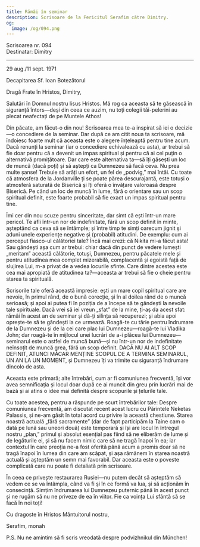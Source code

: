 ```yaml
---
title: Rămâi în seminar
description: Scrisoare de la Fericitul Serafim către Dimitry.
og:
  image: /og/094.png
---
```


<div style={{textAlign:'right', fontFamily:'monospace'}}>Scrisoarea nr. 094</div>
<div style={{textAlign:'left', fontFamily:'monospace'}}>Destinatar: Dimitry</div>

---

29 aug./11 sept. 1971

Decapitarea Sf. Ioan Botezătorul

Dragă Frate în Hristos, Dimitry,

Salutări în Domnul nostru Iisus Hristos. Mă rog ca aceasta să te găsească în siguranță întors—deși din ceea ce auzim, nu toți colegii tăi-pelerini au plecat neafectați de pe Muntele Athos!

Din păcate, am făcut-o din nou! Scrisoarea mea te-a inspirat să iei o decizie—o concediere de la seminar. Dar după ce am citit noua ta scrisoare, mă îndoiesc foarte mult că aceasta este o alegere înțeleaptă pentru tine acum. Dacă renunți la seminar (iar o concediere echivalează cu asta), ar trebui să fie doar pentru că a devenit un impas spiritual și pentru că ai cel puțin o alternativă promițătoare. Dar care este alternativa ta—să îți găsești un loc de muncă (dacă poți) și să aștepți ca Dumnezeu să facă ceva. Nu prea multe șanse! Trebuie să arăți un efort, un fel de „podvig,” mai întâi. Cu toate că atmosfera de la Jordanville ți se poate părea descurajantă, este totuși o atmosferă saturată de Biserică și îți oferă o învățare valoroasă despre Biserică. Pe când un loc de muncă în lume, fără o orientare sau un scop spiritual definit, este foarte probabil să fie exact un impas spiritual pentru tine.

Îmi cer din nou scuze pentru sinceritate, dar simt că ești într-un mare pericol. Te afli într-un nor de indefinitate, fără un scop definit în minte, așteptând ca ceva să se întâmple; și între timp te simți oarecum jignit și aduni unele experiențe negative și (probabil) atitudini. De exemplu: cum ai perceput fiasco-ul călătoriei tale? Încă mai crezi: că Nikita mi-a făcut asta! Sau gândești așa cum ar trebui: chiar dacă din punct de vedere lumești „meritam” această călătorie, totuși, Dumnezeu, pentru păcatele mele și pentru atitudinea mea complet mizerabilă, complacentă și egoistă față de slujirea Lui, m-a privat de a vedea locurile sfinte. Care dintre acestea este cea mai apropiată de atitudinea ta?—aceasta ar trebui să fie o cheie pentru starea ta spirituală.

Scrisorile tale oferă această impresie: ești un mare copil spiritual care are nevoie, în primul rând, de o bună corecție, și în al doilea rând de o muncă serioasă; și apoi ai putea fi în poziția de a începe să te gândești la nevoile tale spirituale. Dacă vrei să iei vreun „sfat” de la mine, ți-aș da acest sfat: rămâi în acest an de seminar și dă-ți silința să recuperezi; și abia apoi oprește-te să te gândești la ce urmează. Roagă-te cu tărie pentru îndrumare de la Dumnezeu și de la cei care plac lui Dumnezeu—roagă-te lui Vladika John; dar roagă-te în mijlocul unei lucrări de a-i plăcea lui Dumnezeu—seminarul este o astfel de muncă bună—și nu într-un nor de indefinitate neînsoțit de muncă grea, fără un scop definit. DACĂ NU AI ALT SCOP DEFINIT, ATUNCI MĂCAR MENȚINE SCOPUL DE A TERMINA SEMINARUL, UN AN LA UN MOMENT, și Dumnezeu îți va trimite cu siguranță îndrumare dincolo de asta.

Aceasta este primară; alte întrebări, cum ar fi comuniunea frecventă, își vor avea semnificația și locul doar după ce ai muncit din greu prin lucrări mai de bază și ai atins o idee mai definită despre scopurile și țelurile tale.

Cu toate acestea, pentru a răspunde pe scurt întrebărilor tale: Despre comuniunea frecventă, am discutat recent acest lucru cu Părintele Neketas Palassis, și ne-am găsit în total acord cu privire la această chestiune. Starea noastră actuală „fără sacramente” (dar de fapt participăm la Taine cam o dată pe lună sau uneori două) este temporară și își are locul în întregul nostru „plan,” primul și absolut esențial pas fiind să ne eliberăm de lume și de legăturile ei, și să nu facem nimic care să ne tragă înapoi în ea; iar contextul în care preoția ne-a fost oferită până acum a promis doar să ne tragă înapoi în lumea din care am scăpat, și așa rămânem în starea noastră actuală și așteptăm un semn mai favorabil. Dar aceasta este o poveste complicată care nu poate fi detaliată prin scrisoare.

În ceea ce privește restaurarea Rusiei—nu putem decât să așteptăm să vedem ce se va întâmpla, când va fi și în ce formă va lua, și să acționăm în consecință. Simțim îndrumarea lui Dumnezeu puternic până în acest punct și ne rugăm să nu ne priveze de ea în viitor. Fie ca voința Lui sfântă să se facă în noi toți!

Cu dragoste în Hristos Mântuitorul nostru,

Serafim, monah

P.S. Nu ne amintim să fi scris vreodată despre podvizhnikul din München!
